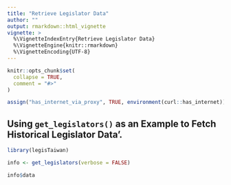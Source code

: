 ```yaml
---
title: "Retrieve Legislator Data"
author: ""
output: rmarkdown::html_vignette
vignette: >
  %\VignetteIndexEntry{Retrieve Legislator Data}
  %\VignetteEngine{knitr::rmarkdown}
  %\VignetteEncoding{UTF-8}
---
```


```r
knitr::opts_chunk$set(
  collapse = TRUE,
  comment = "#>"
)
```

```r
assign("has_internet_via_proxy", TRUE, environment(curl::has_internet))
```

## Using `get_legislators()` as an Example to Fetch Historical Legislator Data'.

```r
library(legisTaiwan)
```

```r
info <- get_legislators(verbose = FALSE)
```


```r
info$data
```

